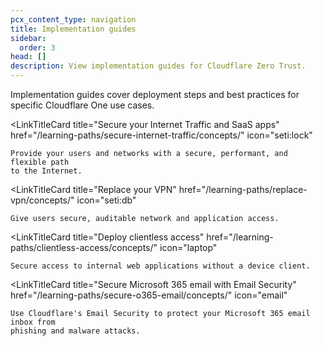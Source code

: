 ```yaml
---
pcx_content_type: navigation
title: Implementation guides
sidebar:
  order: 3
head: []
description: View implementation guides for Cloudflare Zero Trust.
---
```



<Render file="survey" />

Implementation guides cover deployment steps and best practices for specific Cloudflare One use cases.

<CardGrid>

<LinkTitleCard
	title="Secure your Internet Traffic and SaaS apps"
	href="/learning-paths/secure-internet-traffic/concepts/"
	icon="seti:lock"
>
	Provide your users and networks with a secure, performant, and flexible path
	to the Internet.
</LinkTitleCard>

<LinkTitleCard
	title="Replace your VPN"
	href="/learning-paths/replace-vpn/concepts/"
	icon="seti:db"
>
	Give users secure, auditable network and application access.
</LinkTitleCard>

<LinkTitleCard
	title="Deploy clientless access"
	href="/learning-paths/clientless-access/concepts/"
	icon="laptop"
>
	Secure access to internal web applications without a device client.
</LinkTitleCard>

<LinkTitleCard
	title="Secure Microsoft 365 email with Email Security"
	href="/learning-paths/secure-o365-email/concepts/"
	icon="email"
>
	Use Cloudflare's Email Security to protect your Microsoft 365 email inbox from
	phishing and malware attacks.
</LinkTitleCard>

</CardGrid>
